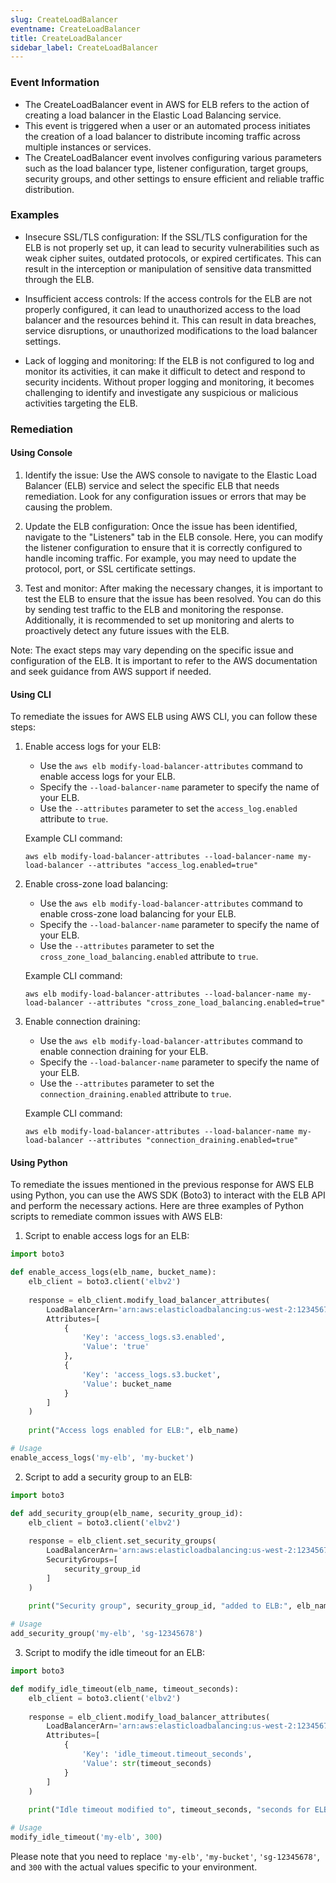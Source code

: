 ```yaml
--- 
slug: CreateLoadBalancer
eventname: CreateLoadBalancer
title: CreateLoadBalancer
sidebar_label: CreateLoadBalancer
---
```

                       
### Event Information

- The CreateLoadBalancer event in AWS for ELB refers to the action of creating a load balancer in the Elastic Load Balancing service.
- This event is triggered when a user or an automated process initiates the creation of a load balancer to distribute incoming traffic across multiple instances or services.
- The CreateLoadBalancer event involves configuring various parameters such as the load balancer type, listener configuration, target groups, security groups, and other settings to ensure efficient and reliable traffic distribution.


### Examples

- Insecure SSL/TLS configuration: If the SSL/TLS configuration for the ELB is not properly set up, it can lead to security vulnerabilities such as weak cipher suites, outdated protocols, or expired certificates. This can result in the interception or manipulation of sensitive data transmitted through the ELB.

- Insufficient access controls: If the access controls for the ELB are not properly configured, it can lead to unauthorized access to the load balancer and the resources behind it. This can result in data breaches, service disruptions, or unauthorized modifications to the load balancer settings.

- Lack of logging and monitoring: If the ELB is not configured to log and monitor its activities, it can make it difficult to detect and respond to security incidents. Without proper logging and monitoring, it becomes challenging to identify and investigate any suspicious or malicious activities targeting the ELB.

### Remediation

#### Using Console

1. Identify the issue: Use the AWS console to navigate to the Elastic Load Balancer (ELB) service and select the specific ELB that needs remediation. Look for any configuration issues or errors that may be causing the problem.

2. Update the ELB configuration: Once the issue has been identified, navigate to the "Listeners" tab in the ELB console. Here, you can modify the listener configuration to ensure that it is correctly configured to handle incoming traffic. For example, you may need to update the protocol, port, or SSL certificate settings.

3. Test and monitor: After making the necessary changes, it is important to test the ELB to ensure that the issue has been resolved. You can do this by sending test traffic to the ELB and monitoring the response. Additionally, it is recommended to set up monitoring and alerts to proactively detect any future issues with the ELB.

Note: The exact steps may vary depending on the specific issue and configuration of the ELB. It is important to refer to the AWS documentation and seek guidance from AWS support if needed.

#### Using CLI

To remediate the issues for AWS ELB using AWS CLI, you can follow these steps:

1. Enable access logs for your ELB:
   - Use the `aws elb modify-load-balancer-attributes` command to enable access logs for your ELB.
   - Specify the `--load-balancer-name` parameter to specify the name of your ELB.
   - Use the `--attributes` parameter to set the `access_log.enabled` attribute to `true`.

   Example CLI command:
   ```
   aws elb modify-load-balancer-attributes --load-balancer-name my-load-balancer --attributes "access_log.enabled=true"
   ```

2. Enable cross-zone load balancing:
   - Use the `aws elb modify-load-balancer-attributes` command to enable cross-zone load balancing for your ELB.
   - Specify the `--load-balancer-name` parameter to specify the name of your ELB.
   - Use the `--attributes` parameter to set the `cross_zone_load_balancing.enabled` attribute to `true`.

   Example CLI command:
   ```
   aws elb modify-load-balancer-attributes --load-balancer-name my-load-balancer --attributes "cross_zone_load_balancing.enabled=true"
   ```

3. Enable connection draining:
   - Use the `aws elb modify-load-balancer-attributes` command to enable connection draining for your ELB.
   - Specify the `--load-balancer-name` parameter to specify the name of your ELB.
   - Use the `--attributes` parameter to set the `connection_draining.enabled` attribute to `true`.

   Example CLI command:
   ```
   aws elb modify-load-balancer-attributes --load-balancer-name my-load-balancer --attributes "connection_draining.enabled=true"
   ```

#### Using Python

To remediate the issues mentioned in the previous response for AWS ELB using Python, you can use the AWS SDK (Boto3) to interact with the ELB API and perform the necessary actions. Here are three examples of Python scripts to remediate common issues with AWS ELB:

1. Script to enable access logs for an ELB:
```python
import boto3

def enable_access_logs(elb_name, bucket_name):
    elb_client = boto3.client('elbv2')
    
    response = elb_client.modify_load_balancer_attributes(
        LoadBalancerArn='arn:aws:elasticloadbalancing:us-west-2:123456789012:loadbalancer/app/' + elb_name + '/1234567890abcdef',
        Attributes=[
            {
                'Key': 'access_logs.s3.enabled',
                'Value': 'true'
            },
            {
                'Key': 'access_logs.s3.bucket',
                'Value': bucket_name
            }
        ]
    )
    
    print("Access logs enabled for ELB:", elb_name)

# Usage
enable_access_logs('my-elb', 'my-bucket')
```

2. Script to add a security group to an ELB:
```python
import boto3

def add_security_group(elb_name, security_group_id):
    elb_client = boto3.client('elbv2')
    
    response = elb_client.set_security_groups(
        LoadBalancerArn='arn:aws:elasticloadbalancing:us-west-2:123456789012:loadbalancer/app/' + elb_name + '/1234567890abcdef',
        SecurityGroups=[
            security_group_id
        ]
    )
    
    print("Security group", security_group_id, "added to ELB:", elb_name)

# Usage
add_security_group('my-elb', 'sg-12345678')
```

3. Script to modify the idle timeout for an ELB:
```python
import boto3

def modify_idle_timeout(elb_name, timeout_seconds):
    elb_client = boto3.client('elbv2')
    
    response = elb_client.modify_load_balancer_attributes(
        LoadBalancerArn='arn:aws:elasticloadbalancing:us-west-2:123456789012:loadbalancer/app/' + elb_name + '/1234567890abcdef',
        Attributes=[
            {
                'Key': 'idle_timeout.timeout_seconds',
                'Value': str(timeout_seconds)
            }
        ]
    )
    
    print("Idle timeout modified to", timeout_seconds, "seconds for ELB:", elb_name)

# Usage
modify_idle_timeout('my-elb', 300)
```

Please note that you need to replace `'my-elb'`, `'my-bucket'`, `'sg-12345678'`, and `300` with the actual values specific to your environment.


 